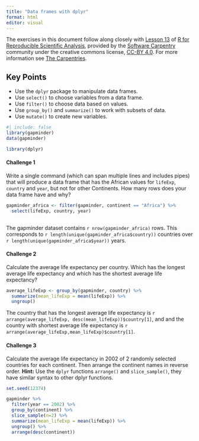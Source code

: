 ```yaml
---
title: "Data frames with dplyr"
format: html
editor: visual
---
```


The exercises in this document follow along closely with [Lesson 13](https://swcarpentry.github.io/r-novice-gapminder/13-dplyr.html) of [R for Reproducible Scientific Analysis](https://swcarpentry.github.io/r-novice-gapminder/), provided by the [Software Carpentry](https://software-carpentry.org/) community under the creative commons license, [CC-BY 4.0](https://creativecommons.org/licenses/by/4.0/). For more information see [The Carpentries](https://carpentries.org/).

::: callout-tip
## Key Points

-   Use the `dplyr` package to manipulate data frames.
-   Use `select()` to choose variables from a data frame.
-   Use `filter()` to choose data based on values.
-   Use `group_by()` and `summarize()` to work with subsets of data.
-   Use `mutate()` to create new variables.
:::

```r
#| include: false
library(gapminder)
data(gapminder)

library(dplyr)
```

#### Challenge 1

Write a single command (which can span multiple lines and includes pipes) that will produce a data frame that has the African values for `lifeExp`, `country` and `year`, but not for other Continents. How many rows does your data frame have and why?

<!-- Challenge 1 answer begin -->

```r
gapminder_africa <- filter(gapminder, continent == "Africa") %>%
  select(lifeExp, country, year)
  
```

The gapminder dataset contains `r nrow(gapminder_africa)` rows. This corresponds to `r length(unique(gapminder_africa$country))` countries over `r length(unique(gapminder_africa$year))` years.

<!-- Challenge 1 answer end -->

#### Challenge 2

Calculate the average life expectancy per country. Which has the longest average life expectancy and which has the shortest average life expectancy?

<!-- Challenge 2 answer begin -->

```r
average_lifeExp <- group_by(gapminder, country) %>%
  summarize(mean_lifeExp = mean(lifeExp)) %>%
  ungroup()
```

The country that has the longest average life expectancy is `r arrange(average_lifeExp, desc(mean_lifeExp))$country[1]`, and and the country with shortest average life expectancy is `r arrange(average_lifeExp,mean_lifeExp)$country[1]`.

<!-- Challenge 2 answer end -->

#### Challenge 3

Calculate the average life expectancy in 2002 of 2 randomly selected countries for each continent. Then arrange the continent names in reverse order. **Hint:** Use the `dplyr` functions `arrange()` and `slice_sample()`, they have similar syntax to other dplyr functions.

<!-- Challenge 3 answer begin -->

```r

set.seed(12374)

gapminder %>%
  filter(year == 2002) %>%
  group_by(continent) %>%
  slice_sample(n=2) %>%
  summarize(mean_lifeExp = mean(lifeExp)) %>%
  ungroup() %>%
  arrange(desc(continent))
  

```

<!-- Challenge 3 answer end -->
